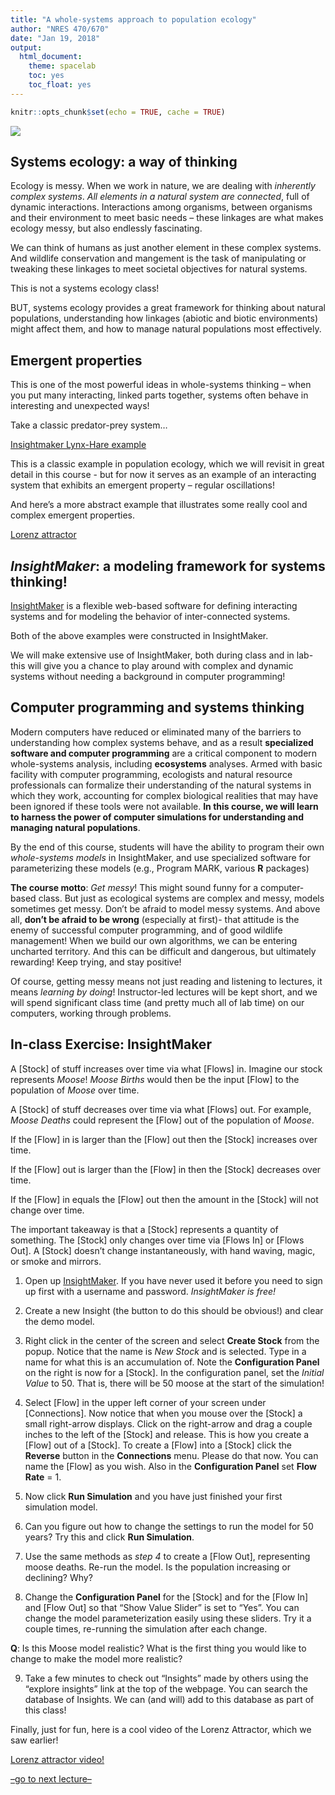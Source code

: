 ```yaml
---
title: "A whole-systems approach to population ecology"
author: "NRES 470/670"
date: "Jan 19, 2018"
output: 
  html_document: 
    theme: spacelab
    toc: yes
    toc_float: yes
---
```


```r
knitr::opts_chunk$set(echo = TRUE, cache = TRUE)
```

![](FoodWeb1.jpg)

## Systems ecology: a way of thinking   
Ecology is messy. When we work in nature, we are dealing with *inherently complex systems*. _All elements in a natural system are connected_, full of dynamic interactions. Interactions among organisms, between organisms and their environment to meet basic needs -- these linkages are what makes ecology messy, but also endlessly fascinating. 

We can think of humans as just another element in these complex systems. And wildlife conservation and mangement is the task of manipulating or tweaking these linkages to meet societal objectives for natural systems.  

This is not a systems ecology class! 

BUT, systems ecology provides a great framework for thinking about natural populations, understanding how linkages (abiotic and biotic environments) might affect them, and how to manage natural populations most effectively. 

## Emergent properties
This is one of the most powerful ideas in whole-systems thinking -- when you put many interacting, linked parts together, systems often behave in interesting and unexpected ways! 

Take a classic predator-prey system...

[Insightmaker Lynx-Hare example](https://insightmaker.com/insight/68437/)  

This is a classic example in population ecology, which we will revisit in great detail in this course - but for now it serves as an example of an interacting system that exhibits an emergent property -- regular oscillations!

And here's a more abstract example that illustrates some really cool and complex emergent properties.

[Lorenz attractor](https://insightmaker.com/insight/1829/Lorenz-Attractor)

## *InsightMaker*: a modeling framework for systems thinking!

[InsightMaker](insightmaker.com) is a flexible web-based software for defining interacting systems and for modeling the behavior of inter-connected systems. 

Both of the above examples were constructed in InsightMaker.

We will make extensive use of InsightMaker, both during class and in lab- this will give you a chance to play around with complex and dynamic systems without needing a background in computer programming!

## Computer programming and systems thinking

Modern computers have reduced or eliminated many of the barriers to understanding how complex systems behave, and as a result **specialized software and computer programming** are a critical component to modern whole-systems analysis, including **ecosystems** analyses. Armed with basic facility with computer programming, ecologists and natural resource professionals can formalize their understanding of the natural systems in which they work, accounting for complex biological realities that may have been ignored if these tools were not available.  **In this course, we will learn to harness the power of computer simulations for understanding and managing natural populations**.  

By the end of this course, students will have the ability to program their own *whole-systems models* in InsightMaker, and use specialized software for parameterizing these models (e.g., Program MARK, various **R** packages)

**The course motto**: *Get messy*! This might sound funny for a computer-based class. But just as ecological systems are complex and messy, models sometimes get messy. 
Don't be afraid to model messy systems. And above all, **don't be afraid to be wrong** (especially at first)- that attitude is the enemy of successful computer programming, and of good wildlife management! When we build our own algorithms, we can be entering uncharted territory. And this can be difficult and dangerous, but ultimately rewarding! Keep trying, and stay positive!

Of course, getting messy means not just reading and listening to lectures, it means *learning by doing*! Instructor-led lectures will be kept short, and we will spend significant class time (and pretty much all of lab time) on our computers, working through problems.

## In-class Exercise: InsightMaker

A [Stock] of stuff increases over time via what [Flows] in. Imagine our stock represents *Moose*! *Moose Births* would then be the input [Flow] to the population of *Moose* over time. 

A [Stock] of stuff decreases over time via what [Flows] out. For example, *Moose Deaths* could represent the [Flow] out of the population of *Moose*.

If the [Flow] in is larger than the [Flow] out then the [Stock] increases over time. 

If the [Flow] out is larger than the [Flow] in then the [Stock] decreases over time.

If the [Flow] in equals the [Flow] out then the amount in the [Stock] will not change over time.

The important takeaway is that a [Stock] represents a quantity of something. The [Stock] only changes over time via [Flows In] or [Flows Out]. A [Stock] doesn't change instantaneously, with hand waving, magic, or smoke and mirrors.

1. Open up [InsightMaker](https://insightmaker.com/). If you have never used it before you need to sign up first with a username and password. *InsightMaker is free!*

2. Create a new Insight (the button to do this should be obvious!) and clear the demo model. 

3. Right click in the center of the screen and select **Create Stock** from the popup. Notice that the name is *New Stock* and is selected. Type in a name for what this is an accumulation of. Note the **Configuration Panel** on the right is now for a [Stock]. In the configuration panel, set the *Initial Value* to 50. That is, there will be 50 moose at the start of the simulation! 

4. Select [Flow] in the upper left corner of your screen under [Connections]. Now notice that when you mouse over the [Stock] a small right-arrow displays. Click on the right-arrow and drag a couple inches to the left of the [Stock] and release. This is how you create a [Flow] out of a [Stock]. To create a [Flow] into a [Stock] click the **Reverse** button in the **Connections** menu. Please do that now. You can name the [Flow] as you wish. Also in the **Configuration Panel** set **Flow Rate** = 1.

5. Now click **Run Simulation** and you have just finished your first simulation model.

6. Can you figure out how to change the settings to run the model for 50 years? Try this and click **Run Simulation**.

7. Use the same methods as *step 4* to create a [Flow Out], representing moose deaths. Re-run the model. Is the population increasing or declining? Why? 

8. Change the **Configuration Panel** for the [Stock] and for the [Flow In] and [Flow Out] so that "Show Value Slider" is set to "Yes". You can change the model parameterization easily using these sliders. Try it a couple times, re-running the simulation after each change. 

**Q**: Is this Moose model realistic? What is the first thing you would like to change to make the model more realistic?

9. Take a few minutes to check out "Insights" made by others using the "explore insights" link at the top of the webpage. You can search the database of Insights. We can (and will) add to this database as part of this class!


Finally, just for fun, here is a cool video of the Lorenz Attractor, which we saw earlier!

[Lorenz attractor video!](https://www.youtube.com/watch?v=iu4RdmBVdps)


[--go to next lecture--](LECTURE2.html)


 

































